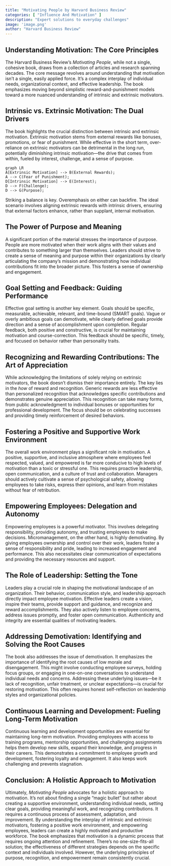 ```yaml
---
title: "Motivating People by Harvard Business Review"
categories: [ "Influence And Motivation" ]
description: "Expert solutions to everyday challenges"
image: 'image.png'
author: "Harvard Business Review"
---
```

## Understanding Motivation: The Core Principles

The Harvard Business Review's *Motivating People*, while not a single, cohesive book, draws from a collection of articles and research spanning decades.  The core message revolves around understanding that motivation isn't a single, easily applied force. It's a complex interplay of individual needs, organizational context, and effective leadership.  The book emphasizes moving beyond simplistic reward-and-punishment models toward a more nuanced understanding of intrinsic and extrinsic motivators.


## Intrinsic vs. Extrinsic Motivation: The Dual Drivers

The book highlights the crucial distinction between intrinsic and extrinsic motivation.  Extrinsic motivation stems from external rewards like bonuses, promotions, or fear of punishment. While effective in the short term, over-reliance on extrinsic motivators can be detrimental in the long run, potentially diminishing intrinsic motivation—the drive that comes from within, fueled by interest, challenge, and a sense of purpose.

```mermaid
graph LR
A[Extrinsic Motivation] --> B(External Rewards);
A --> C(Fear of Punishment);
D[Intrinsic Motivation] --> E(Interest);
D --> F(Challenge);
D --> G(Purpose);
```

Striking a balance is key.  Overemphasis on either can backfire.  The ideal scenario involves aligning extrinsic rewards with intrinsic drivers, ensuring that external factors enhance, rather than supplant, internal motivation.


## The Power of Purpose and Meaning

A significant portion of the material stresses the importance of purpose. People are more motivated when their work aligns with their values and contributes to something larger than themselves.  Leaders should strive to create a sense of meaning and purpose within their organizations by clearly articulating the company's mission and demonstrating how individual contributions fit into the broader picture. This fosters a sense of ownership and engagement.

## Goal Setting and Feedback: Guiding Performance

Effective goal setting is another key element.  Goals should be specific, measurable, achievable, relevant, and time-bound (SMART goals).  Vague or overly ambitious goals can demotivate, while clearly defined goals provide direction and a sense of accomplishment upon completion.  Regular feedback, both positive and constructive, is crucial for maintaining motivation and course-correction. This feedback should be specific, timely, and focused on behavior rather than personality traits.


## Recognizing and Rewarding Contributions: The Art of Appreciation

While acknowledging the limitations of solely relying on extrinsic motivators, the book doesn't dismiss their importance entirely.  The key lies in the *how* of reward and recognition. Generic rewards are less effective than personalized recognition that acknowledges specific contributions and demonstrates genuine appreciation.  This recognition can take many forms, from public acknowledgment to individual bonuses or opportunities for professional development.  The focus should be on celebrating successes and providing timely reinforcement of desired behaviors.


## Fostering a Positive and Supportive Work Environment

The overall work environment plays a significant role in motivation.  A positive, supportive, and inclusive atmosphere where employees feel respected, valued, and empowered is far more conducive to high levels of motivation than a toxic or stressful one.  This requires proactive leadership, open communication, and a culture of trust and collaboration.  Managers should actively cultivate a sense of psychological safety, allowing employees to take risks, express their opinions, and learn from mistakes without fear of retribution.


## Empowering Employees: Delegation and Autonomy

Empowering employees is a powerful motivator.  This involves delegating responsibility, providing autonomy, and trusting employees to make decisions.  Micromanagement, on the other hand, is highly demotivating.  By giving employees ownership and control over their work, leaders foster a sense of responsibility and pride, leading to increased engagement and performance.  This also necessitates clear communication of expectations and providing the necessary resources and support.


## The Role of Leadership: Setting the Tone

Leaders play a crucial role in shaping the motivational landscape of an organization.  Their behavior, communication style, and leadership approach directly impact employee motivation.  Effective leaders create a vision, inspire their teams, provide support and guidance, and recognize and reward accomplishments.  They also actively listen to employee concerns, address issues promptly, and foster open communication.  Authenticity and integrity are essential qualities of motivating leaders.


## Addressing Demotivation: Identifying and Solving the Root Causes

The book also addresses the issue of demotivation.  It emphasizes the importance of identifying the root causes of low morale and disengagement. This might involve conducting employee surveys, holding focus groups, or engaging in one-on-one conversations to understand individual needs and concerns.  Addressing these underlying issues—be it lack of recognition, unfair treatment, or unclear expectations—is crucial for restoring motivation. This often requires honest self-reflection on leadership styles and organizational policies.


## Continuous Learning and Development: Fueling Long-Term Motivation

Continuous learning and development opportunities are essential for maintaining long-term motivation.  Providing employees with access to training programs, mentorship opportunities, and challenging assignments helps them develop new skills, expand their knowledge, and progress in their careers.  This demonstrates a commitment to employee growth and development, fostering loyalty and engagement. It also keeps work challenging and prevents stagnation.


## Conclusion: A Holistic Approach to Motivation

Ultimately, *Motivating People* advocates for a holistic approach to motivation. It's not about finding a single "magic bullet" but rather about creating a supportive environment, understanding individual needs, setting clear goals, providing meaningful work, and recognizing contributions.  It requires a continuous process of assessment, adaptation, and improvement. By understanding the interplay of intrinsic and extrinsic motivators, fostering a positive work environment, and empowering employees, leaders can create a highly motivated and productive workforce. The book emphasizes that motivation is a dynamic process that requires ongoing attention and refinement. There's no one-size-fits-all solution; the effectiveness of different strategies depends on the specific context and individuals involved.  However, the underlying principles of purpose, recognition, and empowerment remain consistently crucial.

